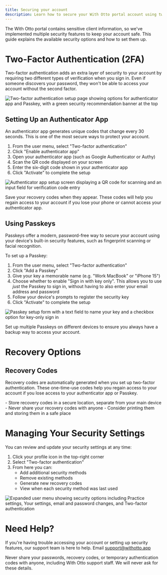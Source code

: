 ```yaml
---
title: Securing your account
description: Learn how to secure your With Otto portal account using two-factor authentication, Passkeys, and recovery codes. Step-by-step setup guide with security best practices for accountants and bookkeepers
---
```



The With Otto portal contains sensitive client information, so we've implemented multiple security features to keep your account safe. This guide explains the available security options and how to set them up.

# Two-Factor Authentication (2FA)

Two-factor authentication adds an extra layer of security to your account by requiring two different types of verification when you sign in. Even if someone discovers your password, they won't be able to access your account without the second factor.

<Image
  src={mfaHomeImage}
  alt="Two-factor authentication setup page showing options for authenticator app and Passkey, with a green security recommendation banner at the top"
/>

## Setting Up an Authenticator App

An authenticator app generates unique codes that change every 30 seconds. This is one of the most secure ways to protect your account.

1. From the user menu, select "Two-factor authentication"
2. Click "Enable authenticator app"
3. Open your authenticator app (such as Google Authenticator or Authy)
4. Scan the QR code displayed on your screen
5. Enter the six-digit code shown in your authenticator app
6. Click "Activate" to complete the setup

<Image
  src={activateAuthenticatorImage}
  alt="Authenticator app setup screen displaying a QR code for scanning and an input field for verification code entry"
/>

<Aside type="caution">
  Save your recovery codes when they appear. These codes will help you regain
  access to your account if you lose your phone or cannot access your
  authenticator app.
</Aside>

## Using Passkeys

Passkeys offer a modern, password-free way to secure your account using your device's built-in security features, such as fingerprint scanning or facial recognition.

To set up a Passkey:

1. From the user menu, select "Two-factor authentication"
2. Click "Add a Passkey"
3. Give your key a memorable name (e.g. "Work MacBook" or "iPhone 15")
4. Choose whether to enable "Sign in with key only". This allows you to use _just_ the Passkey to sign in, without having to also enter your email address and password
5. Follow your device's prompts to register the security key
6. Click "Activate" to complete the setup

<Image
  src={addPasskeyImage}
  alt="Passkey setup form with a text field to name your key and a checkbox option for key-only sign in"
/>

<Aside type="tip">
  Set up multiple Passkeys on different devices to ensure you always have a
  backup way to access your account.
</Aside>

# Recovery Options

## Recovery Codes

Recovery codes are automatically generated when you set up two-factor authentication. These one-time-use codes help you regain access to your account if you lose access to your authenticator app or Passkey.

<Aside type="tip">
  - Store recovery codes in a secure location, separate from your main device -
  Never share your recovery codes with anyone - Consider printing them and
  storing them in a safe place
</Aside>

# Managing Your Security Settings

You can review and update your security settings at any time:

1. Click your profile icon in the top-right corner
2. Select "Two-factor authentication"
3. From here you can:
   - Add additional security methods
   - Remove existing methods
   - Generate new recovery codes
   - View when each security method was last used

<Image
  src={userMenuImage}
  alt="Expanded user menu showing security options including Practice settings, Your settings, email and password changes, and Two-factor authentication"
/>

# Need Help?

If you're having trouble accessing your account or setting up security features, our support team is here to help. Email support@withotto.app

<Aside type="caution">
  Never share your passwords, recovery codes, or temporary authentication codes
  with anyone, including With Otto support staff. We will never ask for these
  details.
</Aside>
